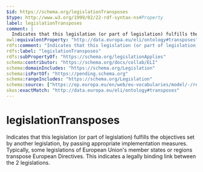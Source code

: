 ```yaml
---
$id: https://schema.org/legislationTransposes
$type: http://www.w3.org/1999/02/22-rdf-syntax-ns#Property
label: legislationTransposes
comment: |
  Indicates that this legislation (or part of legislation) fulfills the objectives set by another legislation, by passing appropriate implementation measures. Typically, some legislations of European Union's member states or regions transpose European Directives. This indicates a legally binding link between the 2 legislations.
owl:equivalentProperty: "http://data.europa.eu/eli/ontology#transposes"
rdfs:comment: "Indicates that this legislation (or part of legislation) fulfills the objectives set by another legislation, by passing appropriate implementation measures. Typically, some legislations of European Union's member states or regions transpose European Directives. This indicates a legally binding link between the 2 legislations."
rdfs:label: "legislationTransposes"
rdfs:subPropertyOf: "https://schema.org/legislationApplies"
schema:contributor: "https://schema.org/docs/collab/ELI"
schema:domainIncludes: "https://schema.org/Legislation"
schema:isPartOf: "https://pending.schema.org"
schema:rangeIncludes: "https://schema.org/Legislation"
schema:source: ["https://op.europa.eu/en/web/eu-vocabularies/model/-/resource/dataset/eli","https://github.com/schemaorg/schemaorg/issues/1156"]
skos:exactMatch: "http://data.europa.eu/eli/ontology#transposes"
---
```


# legislationTransposes

Indicates that this legislation (or part of legislation) fulfills the objectives set by another legislation, by passing appropriate implementation measures. Typically, some legislations of European Union's member states or regions transpose European Directives. This indicates a legally binding link between the 2 legislations.

